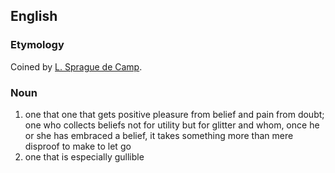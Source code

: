 ==English==

===Etymology===
Coined by [[w:L. Sprague de Camp|L. Sprague de Camp]].  

===Noun===
# one that one that gets positive pleasure from belief and pain from doubt; one who collects beliefs not for utility but for glitter and whom, once he or she has embraced a belief, it takes something more than mere disproof to make to let go
# one that is especially gullible